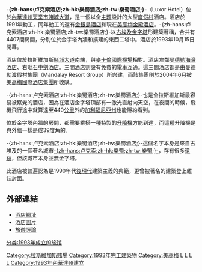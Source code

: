 {{unref|time=2017-09-17T00:59:10+00:00}}
{{noteTA
|T=zh-hans:卢克索酒店;zh-hk:樂蜀酒店;zh-tw:樂蜀酒店;
}}
{{Casino infobox
|casino=-{zh-hans:卢克索酒店;zh-hk:樂蜀酒店;zh-tw:樂蜀酒店;}-<br /><small>Luxor Hotel</small>
|theme=[[古埃及|古埃及]]
|address=3900 Las Vegas Blvd South<br />Las Vegas, NV 89119
|logo=Luxor Las Vegas logo.svg
|image=Las Vegas Luxor 04.jpg
|rooms= 4,407
|date_opened=1993年10月15日
|space_gaming=120,000平方公呎
|attractions=''RA the Nightclub''<br />[[IMAX|IMAX立體影院]]
|shows=''[[Hairspray_(musical)|Hairspray]]''<br />''[[Carrot_Top|Carrot Top]]''<br />''Fantasy''
|owner=[[美高梅國際酒店集團|美高梅國際酒店集團]]
|casino_type=
|renovations=東座和西座 (1,948個房間)
|names_pre=
|website=[http://www.luxor.com 酒店網址]
| coordinates = {{Coord|36|5|43.67|N|115|10|32.94|W|type:landmark_region:US-NV|display=inline,title}}
}}

'''-{zh-hans:卢克索酒店;zh-hk:樂蜀酒店;zh-tw:樂蜀酒店;}-'''（Luxor Hotel）位於[[內華達州|內華達州]][[天堂市|天堂市]][[賭城大道|賭城大道]]，是一個以全[[主題|主題]]設計的大型[[度假村|度假村]]酒店。酒店於1991年動工，同年動工的還有[[金銀島酒店|金銀島酒店]]和現在[[米高梅大酒店|美高梅金殿酒店]]。-{zh-hans:卢克索酒店;zh-hk:樂蜀酒店;zh-tw:樂蜀酒店;}-以[[古埃及|古埃及]][[金字塔|金字塔]]形建築著稱，合共有4407間房間，分別位於金字塔內牆和擴建的東西二塔中。酒店於1993年10月15日開幕。

酒店位於拉斯維加斯[[賭城大道|賭城大道]]南端，與[[麥卡倫國際機場|麥卡倫國際機場]]相對。酒店左鄰[[曼德勒海灣酒店|曼德勒海灣酒店]]、右毗[[石中劍酒店|石中劍酒店]]。三間酒店则設有免費的電車互通。這三間酒店都是由曼德勒渡假村集團（Mandalay Resort Group）所兴建，而該集團則於2004年6月被[[美高梅國際酒店集團|美高梅國際酒店集團]]所收購。

-{zh-hans:卢克索酒店;zh-hk:樂蜀酒店;zh-tw:樂蜀酒店;}-也是全拉斯維加斯最容易被察覺的酒店，因為在酒店金字塔頂部有一激光直射向天空，在夜間的時候，飛機飛行途中就算遠至440[[公里|公里]]外的[[加利福尼亞州|加利福尼亞州]]也能隱約看到。

位於金字塔內牆的房間，都需要乘搭一種特製的[[升降機|升降機]]方能到達，而這種升降機是與外牆一樣是成39度角的。

-{zh-hans:卢克索酒店;zh-hk:樂蜀酒店;zh-tw:樂蜀酒店;}-這個名字本身是來自古埃及的一個著名城市[[樂蜀|-{zh-hans:卢克索;zh-hk:樂蜀;zh-tw:樂蜀;}-]]，存有很多[[遺跡|遺跡]]，但該城市本身並無金字塔。

此酒店被普遍認為是1990年代[[後現代|後現代]]建築主義的典範，更曾被著名的建築登上雜誌封面。

== 外部連結 ==
* [http://www.luxor.com 酒店網址] {{Wayback|url=http://www.luxor.com/ |date=20151210202556 }}
* [http://xahlee.org/Periodic_dosage_dir/las_vegas/luxor.html 酒店圖片] {{Wayback|url=http://xahlee.org/Periodic_dosage_dir/las_vegas/luxor.html |date=20190602142133 }}
* [https://web.archive.org/web/20060318013925/http://las-vegas-hotels.tripadvisor.com/Hotel_Review-g45963-d111709-Reviews-Luxor_Las_Vegas-Las_Vegas_Nevada.html 旅遊評論]

{{拉斯維加斯大道}}

[[Category:拉斯維加斯賭場|Category:拉斯維加斯賭場]]
[[Category:1993年完工建築物|Category:1993年完工建築物]]
[[Category:美高梅|Category:美高梅]]
[[Category:賭城大道|L]]
[[Category:拉斯維加斯度假村|L]]
[[Category:內華達州地標|L]]
[[Category:天堂市建築物|L]]
[[Category:1993年內華達州建立|Category:1993年內華達州建立]]
[[分类:1993年成立的旅馆|分类:1993年成立的旅馆]]